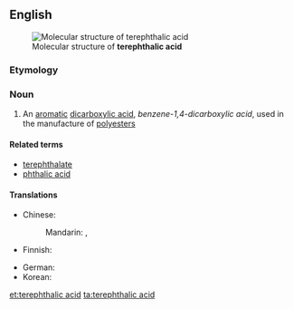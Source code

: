 ==English==
[[File:Terephthalsäure.svg|thumb|Molecular structure of '''terephthalic acid''']]
===Etymology===

{{blend|terebic|phthalic acid}}

===Noun===
{{wikipedia}}
{{en-noun|head=[[terephthalic]] [[acid]]|-}}

# {{context|organic compound|lang=en}} An [[aromatic]] [[dicarboxylic acid]], ''benzene-1,4-dicarboxylic acid'', used in the manufacture of [[polyester]]s

====Related terms====
*[[terephthalate]]
*[[phthalic acid]]

====Translations====
{{trans-top|Benzene-1,4-dicarboxylic acid}}
* Chinese: 
*: Mandarin: {{t|cmn|對苯二甲酸|sc=Hani}}, {{t|cmn|对苯二甲酸|tr=duìběn'èrjiǎsuān|sc=Hani}}
* Finnish: {{t-|fi|tereftaalihappo}}
{{trans-mid}}
* German: {{t+|de|Terephthalsäure|f}}
* Korean: {{t-|ko|테레프탈산|tr=terepeutalsan|sc=Hang}}
{{trans-bottom}}

[[et:terephthalic acid]]
[[ta:terephthalic acid]]